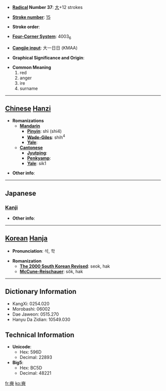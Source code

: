 * '''[[Wiktionary:Chinese radical index| Radical]] Number 37''': [[Wiktionary:Chinese radical index 大|大]]+12 strokes

* '''[[Wiktionary:Chinese total strokes index|Stroke number]]''': [[Wiktionary:Chinese total strokes index 15|15]]

* '''Stroke order''': 

* '''[[Wiktionary:Chinese four corner index|Four-Corner System]]''': 4003<sub>6</sub>

* '''[[Wiktionary:Chinese Cangjie index|Cangjie input]]''': 大一日日 (KMAA)

* '''Graphical Significance and Origin''': 

* '''Common Meaning'''
*#red
*# anger
*# ire
*# surname


----

== [[Chinese]] [[Hanzi]] ==

* '''Romanizations'''
** '''[[Mandarin]]'''
*** '''[[Pinyin]]''': shì (shi4)
*** '''[[Wade-Giles]]''': shih<sup>4</sup>
*** '''[[Yale]]''': 
** '''[[Cantonese]]'''
*** '''[[Jyutping]]''':
*** '''[[Penkyamp]]''': 
*** '''[[Yale]]''': sik1

* '''Other info''': 

----

==Japanese==
===[[Kanji]]===
{{kanji|on readings=[[せき]] (seki), [[しゃく]] (shaku), [[かく]] (kaku), [[きゃく]] (kyaku)
|kun readings=[[さかん]] (sakan), [[いかるさま]] (ikarusama)
}}

* '''Other info''':  

----

== [[Korean]] [[Hanja]] ==

* '''Pronunciation''': 석, 학

* '''Romanization'''
** '''[[The 2000 South Korean Revised Romanization|The 2000 South Korean Revised]]''': seok, hak
** '''[[McCune-Reischauer]]''': sŏk, hak

----

== Dictionary Information ==

* KangXi: 0254.020
* Morobashi: 06002
* Dae Jaweon: 0515.270
* Hanyu Da Zidian: 10549.030

== Technical Information ==

* '''Unicode''':
** Hex: 596D
** Decimal: 22893
* '''Big5''':
** Hex: BC5D
** Decimal: 48221

[[fr:奭]]
[[ko:奭]]